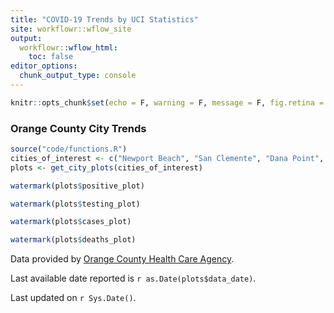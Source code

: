 ```yaml
---
title: "COVID-19 Trends by UCI Statistics"
site: workflowr::wflow_site
output:
  workflowr::wflow_html:
    toc: false
editor_options:
  chunk_output_type: console
---
```

<style type="text/css">
.main-container {
  max-width: 1200px;
  margin-left: auto;
  margin-right: auto;
}
</style>

```r
knitr::opts_chunk$set(echo = F, warning = F, message = F, fig.retina = 2)
```

### Orange County City Trends

```r
source("code/functions.R")
cities_of_interest <- c("Newport Beach", "San Clemente", "Dana Point", "Seal Beach", "Laguna Beach", "Huntington Beach")
plots <- get_city_plots(cities_of_interest)
```

<div class = "row">
<div class = "col-md-6">
```r
watermark(plots$positive_plot)
```
</div>
<div class = "col-md-6">
```r
watermark(plots$testing_plot)
```
</div>
</div>
<div class = "row">
<div class = "col-md-6">
```r
watermark(plots$cases_plot)
```
</div>
<div class = "col-md-6">
```r
watermark(plots$deaths_plot)
```
</div>
</div>

Data provided by [Orange County Health Care Agency](https://www.ochealthinfo.com).

Last available date reported is `r as.Date(plots$data_date)`.

Last updated on `r Sys.Date()`. 
